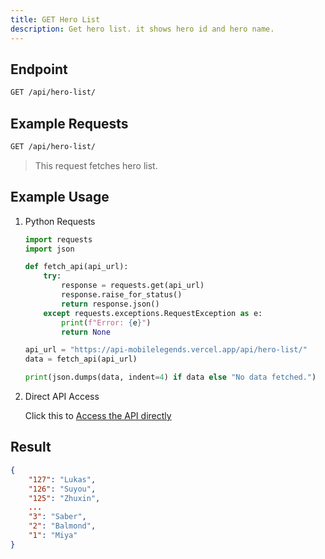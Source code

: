 ```yaml
---
title: GET Hero List
description: Get hero list. it shows hero id and hero name.
---
```


## Endpoint

```txt
GET /api/hero-list/
```

## Example Requests

```txt
GET /api/hero-list/
```

> This request fetches hero list.

## Example Usage

1. Python Requests

    ```python {13} showLineNumbers
    import requests
    import json

    def fetch_api(api_url):
        try:
            response = requests.get(api_url)
            response.raise_for_status()
            return response.json()
        except requests.exceptions.RequestException as e:
            print(f"Error: {e}")
            return None

    api_url = "https://api-mobilelegends.vercel.app/api/hero-list/"
    data = fetch_api(api_url)

    print(json.dumps(data, indent=4) if data else "No data fetched.")
    ```

2. Direct API Access

    Click this to [Access the API directly](https://api-mobilelegends.vercel.app/api/hero-list/)

## Result

```json showLineNumbers
{
    "127": "Lukas",
    "126": "Suyou",
    "125": "Zhuxin",
    ...
    "3": "Saber",
    "2": "Balmond",
    "1": "Miya"
}
```